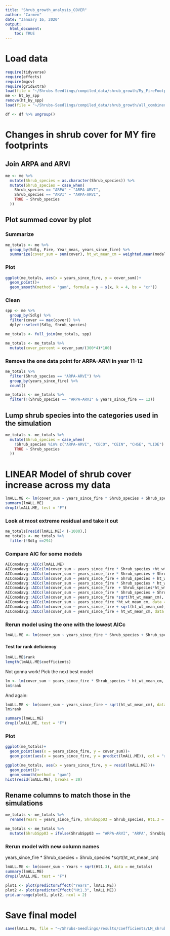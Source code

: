 ```yaml
---
title: "Shrub_growth_analysis_COVER"
author: "Carmen"
date: "January 16, 2020"
output: 
  html_document:
    toc: TRUE
---
```


# Load data
```r
require(tidyverse)
require(effects)
require(mgcv)
require(gridExtra)
load(file = "~/Shrubs-Seedlings/compiled_data/shrub_growth/My_FireFootprint_data.Rdata")
me <- ht_by_spp
remove(ht_by_spp)
load(file = "~/Shrubs-Seedlings/compiled_data/shrub_growth/all_combined_COVER_LUMPED.Rdata")
```

```r
df <- df %>% ungroup()
```

# Changes in shrub cover for MY fire footprints

## Join ARPA and ARVI
```r
me <- me %>% 
  mutate(Shrub_species = as.character(Shrub_species)) %>% 
  mutate(Shrub_species = case_when(
    Shrub_species == "ARPA" ~ "ARPA-ARVI",
    Shrub_species == "ARVI" ~ "ARPA-ARVI",
    TRUE ~ Shrub_species
  ))
```

## Plot summed cover by plot 

### Summarize
```r
me_totals <- me %>% 
  group_by(Sdlg, Fire, Year_meas, years_since_fire) %>% 
  summarize(cover_sum = sum(cover), ht_wt_mean_cm = weighted.mean(modal_ht_cm, cover))
```

### Plot
```r
ggplot(me_totals, aes(x = years_since_fire, y = cover_sum))+
  geom_point()+
  geom_smooth(method = "gam", formula = y ~ s(x, k = 4, bs = "cr"))
```

### Clean
```r
spp <- me %>% 
  group_by(Sdlg) %>% 
  filter(cover == max(cover)) %>% 
  dplyr::select(Sdlg, Shrub_species)
```

```r
me_totals <- full_join(me_totals, spp)
```

```r
me_totals <- me_totals %>% 
  mutate(cover_percent = cover_sum/(300*4)*100)
```

### Remove the one data point for ARPA-ARVI in year 11-12
```r
me_totals %>% 
  filter(Shrub_species == "ARPA-ARVI") %>% 
  group_by(years_since_fire) %>% 
  count()
```

```r
me_totals <- me_totals %>% 
  filter(!(Shrub_species == "ARPA-ARVI" & years_since_fire == 12))
```

## Lump shrub species into the categories used in the simulation
```r
me_totals <- me_totals %>% 
  mutate(Shrub_species = case_when(
    !Shrub_species %in% c("ARPA-ARVI", "CECO", "CEIN", "CHSE", "LIDE") ~ "Other",
    TRUE ~ Shrub_species
  ))
```

# LINEAR Model of shrub cover increase across my data 

```r
lmALL.ME <- lm(cover_sum ~ years_since_fire * Shrub_species + Shrub_species *ht_wt_mean_cm, data = me_totals)
summary(lmALL.ME)
drop1(lmALL.ME, test = "F")
```

### Look at most extreme residual and take it out 
```r
me_totals[resid(lmALL.ME)< (-1000),]
me_totals <- me_totals %>% 
  filter(!Sdlg ==294)
```

### Compare AIC for some models
```r
AICcmodavg::AICc(lmALL.ME)
AICcmodavg::AICc(lm(cover_sum ~ years_since_fire * Shrub_species +ht_wt_mean_cm, data = me_totals))
AICcmodavg::AICc(lm(cover_sum ~ years_since_fire * Shrub_species + Shrub_species*ht_wt_mean_cm, data = me_totals))
AICcmodavg::AICc(lm(cover_sum ~ years_since_fire + Shrub_species + ht_wt_mean_cm, data = me_totals))
AICcmodavg::AICc(lm(cover_sum ~ years_since_fire * Shrub_species * ht_wt_mean_cm, data = me_totals))
AICcmodavg::AICc(lm(cover_sum ~ years_since_fire  + Shrub_species*ht_wt_mean_cm, data = me_totals))
AICcmodavg::AICc(lm(cover_sum ~ years_since_fire * Shrub_species + Shrub_species *sqrt(ht_wt_mean_cm), data = me_totals))
AICcmodavg::AICc(lm(cover_sum ~ years_since_fire *sqrt(ht_wt_mean_cm), data = me_totals))
AICcmodavg::AICc(lm(cover_sum ~ years_since_fire *ht_wt_mean_cm, data = me_totals))
AICcmodavg::AICc(lm(cover_sum ~ years_since_fire + sqrt(ht_wt_mean_cm), data = me_totals))
AICcmodavg::AICc(lm(cover_sum ~ years_since_fire + ht_wt_mean_cm, data = me_totals))
```


### Rerun model using the one with the lowest AICc

```r
lmALL.ME <- lm(cover_sum ~ years_since_fire * Shrub_species + Shrub_species *sqrt(ht_wt_mean_cm), data = me_totals)
```

#### Test for rank deficiency
```r
lmALL.ME$rank
length(lmALL.ME$coefficients)
```

Not gonna work! Pick the next best model
```r
lm <- lm(cover_sum ~ years_since_fire * Shrub_species * ht_wt_mean_cm, data = me_totals)
lm$rank
```

And again:
```r
lmALL.ME <- lm(cover_sum ~ years_since_fire + sqrt(ht_wt_mean_cm), data = me_totals)
lm$rank
```


```r
summary(lmALL.ME)
drop1(lmALL.ME, test = "F")
```

### Plot
```r
ggplot(me_totals)+
  geom_point(aes(x = years_since_fire, y = cover_sum))+
  geom_point(aes(x = years_since_fire, y = predict(lmALL.ME)), col = "red")
```

```r
ggplot(me_totals, aes(x = years_since_fire, y = resid(lmALL.ME)))+
  geom_point()+
  geom_smooth(method = "gam")
hist(resid(lmALL.ME), breaks = 20)
```

## Rename columns to match those in the simulations
```r
me_totals <- me_totals %>% 
  rename(Years = years_since_fire, ShrubSpp03 = Shrub_species, Ht1.3 = ht_wt_mean_cm)
```

```r
me_totals <- me_totals %>% 
  mutate(ShrubSpp03 = ifelse(ShrubSpp03 == "ARPA-ARVI", "ARPA", ShrubSpp03))
```


### Rerun model with new column names

 years_since_fire * Shrub_species + Shrub_species *sqrt(ht_wt_mean_cm)

```r
lmALL.ME <- lm(cover_sum ~ Years + sqrt(Ht1.3), data = me_totals)
summary(lmALL.ME)
drop1(lmALL.ME, test = "F")
```


```r
plot1 <- plot(predictorEffect("Years", lmALL.ME))
plot2 <- plot(predictorEffect("Ht1.3", lmALL.ME))
grid.arrange(plot1, plot2, ncol = 2)
```

# Save final model
```r
save(lmALL.ME, file = "~/Shrubs-Seedlings/results/coefficients/LM_shrubcover.Rdata")
```

